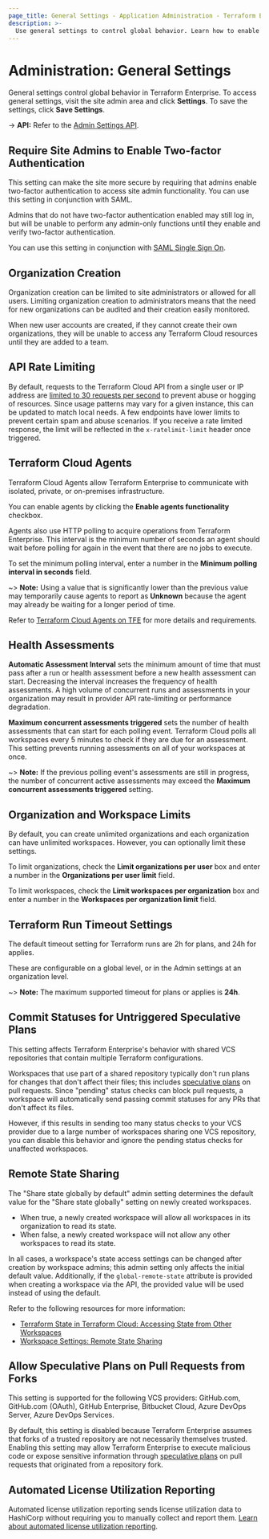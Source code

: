 ```yaml
---
page_title: General Settings - Application Administration - Terraform Enterprise
description: >-
  Use general settings to control global behavior. Learn how to enable 2FA, limit organization creation, adjust limits and timeouts, enable Terraform Cloud Agents, and control remote state sharing and speculative plans in the UI.
---
```


# Administration: General Settings

General settings control global behavior in Terraform Enterprise. To access general settings, visit the site admin area and click **Settings**. To save the settings, click **Save Settings**.

-> **API:** Refer to the [Admin Settings API](/terraform/enterprise/api-docs/admin/settings).

## Require Site Admins to Enable Two-factor Authentication

This setting can make the site more secure by requiring that admins enable two-factor authentication to access site admin functionality. You can use this setting in conjunction with SAML.

Admins that do not have two-factor authentication enabled may still log in, but will be unable to perform any admin-only functions until they enable and verify two-factor authentication.

You can use this setting in conjunction with [SAML Single Sign On](/terraform/enterprise/saml/configuration).

## Organization Creation

Organization creation can be limited to site administrators or allowed for all users. Limiting organization creation to administrators means that the need for new organizations can be audited and their creation easily monitored.

When new user accounts are created, if they cannot create their own organizations, they will be unable to access any Terraform Cloud resources until they are added to a team.

## API Rate Limiting

By default, requests to the Terraform Cloud API from a single user or IP address are [limited to 30 requests per second](/terraform/enterprise/api-docs#rate-limiting) to prevent abuse or hogging of resources. Since usage patterns may vary for a given instance, this can be updated to match local needs. A few endpoints have lower limits to prevent certain spam and abuse scenarios. If you receive a rate limited response, the limit will be reflected in the `x-ratelimit-limit` header once triggered.

## Terraform Cloud Agents

Terraform Cloud Agents allow Terraform Enterprise to communicate with isolated, private, or on-premises infrastructure.

You can enable agents by clicking the **Enable agents functionality** checkbox.

Agents also use HTTP polling to acquire operations from Terraform Enterprise. This interval is the minimum number of seconds an agent should wait before polling for again in the event that there are no jobs to execute.

To set the minimum polling interval, enter a number in the **Minimum polling interval in seconds** field.

~> **Note:** Using a value that is significantly lower than the previous value may temporarily cause agents to report as **Unknown** because the agent may already be waiting for a longer period of time.

Refer to [Terraform Cloud Agents on TFE](/terraform/enterprise/admin/agents-on-tfe) for more details and requirements.

## Health Assessments

**Automatic Assessment Interval** sets the minimum amount of time that must pass after a run or health assessment before a new health assessment can start. Decreasing the interval increases the frequency of health assessments. A high volume of concurrent runs and assessments in your organization may result in provider API rate-limiting or performance degradation.

**Maximum concurrent assessments triggered** sets the number of health assessments that can start for each polling event. Terraform Cloud polls all workspaces every 5 minutes to check if they are due for an assessment. This setting prevents running assessments on all of your workspaces at once.

~> **Note:** If the previous polling event's assessments are still in progress, the number of concurrent active assessments may exceed the **Maximum concurrent assessments triggered** setting.

## Organization and Workspace Limits

By default, you can create unlimited organizations and each organization can have unlimited workspaces. However, you can optionally limit these settings.

To limit organizations, check the **Limit organizations per user** box and enter a number in the **Organizations per user limit** field.

To limit workspaces, check the **Limit workspaces per organization** box and enter a number in the **Workspaces per organization limit** field.

## Terraform Run Timeout Settings

The default timeout setting for Terraform runs are 2h for plans, and 24h for applies.

These are configurable on a global level, or in the Admin settings at an organization level.

~> **Note:** The maximum supported timeout for plans or applies is **24h**.

## Commit Statuses for Untriggered Speculative Plans

This setting affects Terraform Enterprise's behavior with shared VCS repositories that contain multiple Terraform configurations.

Workspaces that use part of a shared repository typically don't run plans for changes that don't affect their files; this includes [speculative plans](/terraform/enterprise/run/modes-and-options#plan-only-speculative-plan) on pull requests. Since "pending" status checks can block pull requests, a workspace will automatically send passing commit statuses for any PRs that don't affect its files.

However, if this results in sending too many status checks to your VCS provider due to a large number of workspaces sharing one VCS repository, you can disable this behavior and ignore the pending status checks for unaffected workspaces.

## Remote State Sharing

The "Share state globally by default" admin setting determines the default value for the "Share state globally" setting on newly created workspaces.

- When true, a newly created workspace will allow all workspaces in its organization to read its state.
- When false, a newly created workspace will not allow any other workspaces to read its state.

In all cases, a workspace's state access settings can be changed after creation by workspace admins; this admin setting only affects the initial default value. Additionally, if the `global-remote-state` attribute is provided when creating a workspace via the API, the provided value will be used instead of using the default.

Refer to the following resources for more information:

- [Terraform State in Terraform Cloud: Accessing State from Other Workspaces](/terraform/enterprise/workspaces/state#accessing-state-from-other-workspaces)
- [Workspace Settings: Remote State Sharing](/terraform/enterprise/workspaces/settings#remote-state-sharing)

## Allow Speculative Plans on Pull Requests from Forks

This setting is supported for the following VCS providers: GitHub.com, GitHub.com (OAuth), GitHub Enterprise, Bitbucket Cloud, Azure DevOps Server, Azure DevOps Services.

By default, this setting is disabled because Terraform Enterprise assumes that forks of a trusted repository are not necessarily themselves trusted. Enabling this setting may allow Terraform Enterprise to execute malicious code or expose sensitive information through [speculative plans](/terraform/enterprise/run/modes-and-options#plan-only-speculative-plan) on pull requests that originated from a repository fork.

## Automated License Utilization Reporting

Automated license utilization reporting sends license utilization data to HashiCorp without requiring you to manually collect and report them. [Learn about automated license utilization reporting](/terraform/enterprise/replicated/administration/license/automated-license-utilization-reporting).
